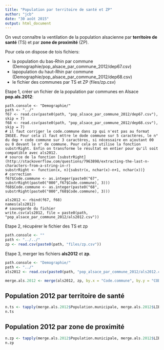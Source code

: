 ```yaml
---
title: "Population par territoire de santé et ZP"
author: "jcb"
date: "30 août 2015"
output: html_document
---
```


On veut connaître la ventilation de la population alsacienne par __territoire de santé__ (TS) et par __zone de proximité__ (ZP).

Pour cela on dispose de tois fichiers:

- la population du bas-Rhin par commune (Demographie/pop_alsace_par_commune_2012/dep67.csv)
- lapopulation du haut-Rhin par commune (Demographie/pop_alsace_par_commune_2012/dep68.csv)
- le fichier des communes par TS et ZP (files/zp.csv)

Etape 1, créer un fichier de la population par communes en Alsace __pop.als.2012__:
```{}
path.console <- "Demographie/"
path <- "../"
f67 <- read.csv(paste0(path, "pop_alsace_par_commune_2012/dep67.csv"), skip = 7)
f68 <- read.csv(paste0(path, "pop_alsace_par_commune_2012/dep68.csv"), skip = 7)
# il faut corriger le code.commune dans zp qui n'est pas au format INSEE. Pour cela il faut mttre le dode commune sur 5 caractères, le n° du dep + code commune sur 3 caractères, si nécessaire en ajoutant 00 ou 0 devant le n° de commune. Pour cela on utilise la fonction substrRight. Enfin on transforme le résultat en entier pour qu'il soit compatible avec als2012.
# source de la fonction [substrRight](http://stackoverflow.com/questions/7963898/extracting-the-last-n-characters-from-a-string-in-r)
substrRight <- function(x, n){substr(x, nchar(x)-n+1, nchar(x))}
# correction
f67$Code.commune <- as.integer(paste0("67", substrRight(paste0("000",f67$Code.commune), 3)))
f68$Code.commune <- as.integer(paste0("68", substrRight(paste0("000",f68$Code.commune), 3)))

als2012 <- rbind(f67, f68)
names(als2012)
# sauvegarde du fichier
write.csv(als2012, file = paste0(path, "pop_alsace_par_commune_2012/als2012.csv"))
```

Etape 2, récupérer le fichier des TS et zp
```r
path.console <- ""
path <- "../../"
zp <- read.csv(paste0(path, "files/zp.csv"))
```

Etape 3, merger les fichiers __als2012__ et __zp__.
```r
path.console <- "Demographie/"
path <- "../"
als2012 <- read.csv(paste0(path, "pop_alsace_par_commune_2012/als2012.csv"))

merge.als.2012 <- merge(als2012, zp, by.x = "Code.commune", by.y = "CODE.COMMUNE", all.x = TRUE)
```

Population 2012 par territoire de santé
---------------------------------------
```r
n.ts <- tapply(merge.als.2012$Population.municipale, merge.als.2012$LIBELLE.DES.TERRITOIRES.DE.SANTE, sum)
n.ts
```

Population 2012 par zone de proximité
---------------------------------------
```r
n.zp <- tapply(merge.als.2012$Population.municipale, merge.als.2012$LIBELLE.DES.ZONES.DE.PROXIMITE, sum)
n.zp
```

